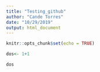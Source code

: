 ```yaml
---
title: "Testing_github"
author: "Cande Torres"
date: "10/29/2019"
output: html_document
---
```


```r
knitr::opts_chunk$set(echo = TRUE)
```

```r
dos<- 1+1
```

```r
dos
```

